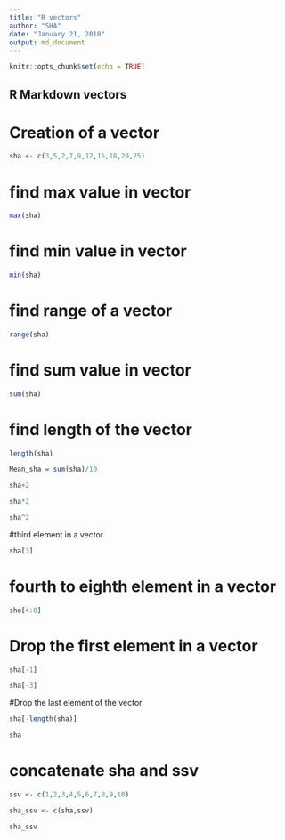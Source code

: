 ---
title: "R vectors"
author: "SHA"
date: "January 21, 2018"
output: md_document
---

```{r setup, include=FALSE}
knitr::opts_chunk$set(echo = TRUE)
```

## R Markdown vectors
# Creation of a vector
```{r}
sha <- c(3,5,2,7,9,12,15,18,20,25)
```
# find max value in vector
```{r}
max(sha)
```
# find min value in vector
```{r}
min(sha)

```
# find range of a vector
```{r}
range(sha)
```
# find sum value in vector
```{r}
sum(sha)
```
# find length of the vector
```{r}
length(sha)
```
```{r}
Mean_sha = sum(sha)/10
```
```{r}
sha+2
```
```{r}
sha*2
```
```{r}
sha^2
```
#third element in a vector
```{r}
sha[3]
```
# fourth to eighth element in a vector
```{r}
sha[4:8]
```
# Drop the first element in a vector
```{r}
sha[-1]
```
```{r}
sha[-3]
```
#Drop the last element of the vector
```{r}
sha[-length(sha)]
```
```{r}
sha
```
# concatenate sha and ssv
 
```{r}
ssv <- c(1,2,3,4,5,6,7,8,9,10)
```
```{r}
sha_ssv <- c(sha,ssv)
```
```{r}
sha_ssv
```





